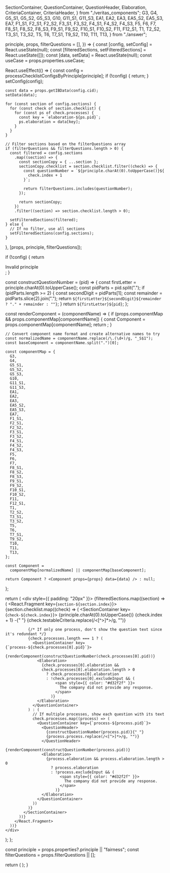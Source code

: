   SectionContainer,
  QuestionContainer,
  QuestionHeader,
  Elaboration,
  CriteriaContainer,
  CriteriaHeader,
} from "./veritas_components";
  G3,
  G4,
  G5_S1,
  G5_S2,
  G5_S3,
  G10,
  G11_S1,
  G11_S3,
  EA1,
  EA2,
  EA3,
  EA5_S2,
  EA5_S3,
  EA7,
  F1_S1,
  F2_S1,
  F2_S2,
  F3_S1,
  F3_S2,
  F4_S1,
  F4_S2,
  F4_S3,
  F5,
  F6,
  F7,
  F8_S1,
  F8_S2,
  F8_S3,
  F9_S1,
  F9_S2,
  F10_S1,
  F10_S2,
  F11,
  F12_S1,
  T1,
  T2_S2,
  T3_S1,
  T3_S2,
  T5,
  T6,
  T7_S1,
  T9_S2,
  T10,
  T11,
  T13,
} from "./answer";

  principle,
  props,
  filterQuestions = [],
}) => {
  const [config, setConfig] = React.useState(null);
  const [filteredSections, setFilteredSections] = React.useState([]);
  const [data, setData] = React.useState(null);
  const useCase = props.properties.useCase;

  React.useEffect(() => {
    const config = processChecklistConfigsByPrinciple[principle];
    if (!config) {
      return;
    }
    setConfig(config);

    const data = props.getIBData(config.cid);
    setData(data);

    for (const section of config.sections) {
      for (const check of section.checklist) {
        for (const ps of check.processes) {
          const key = `elaboration-${ps.pid}`;
          ps.elaboration = data[key];
        }
      }
    }

    // Filter sections based on the filterQuestions array
    if (filterQuestions && filterQuestions.length > 0) {
      const filtered = config.sections
        .map((section) => {
          const sectionCopy = { ...section };
          sectionCopy.checklist = section.checklist.filter((check) => {
            const questionNumber = `${principle.charAt(0).toUpperCase()}${
              check.index + 1
            }`;

            return filterQuestions.includes(questionNumber);
          });

          return sectionCopy;
        })
        .filter((section) => section.checklist.length > 0);

      setFilteredSections(filtered);
    } else {
      // If no filter, use all sections
      setFilteredSections(config.sections);
    }
  }, [props, principle, filterQuestions]);

  if (!config) {
    return <div>Invalid principle</div>;
  }

  const constructQuestionNumber = (pid) => {
    const firstLetter = principle.charAt(0).toUpperCase();
    const pidParts = pid.split(".");
    if (pidParts.length >= 2) {
      const secondDigit = pidParts[1];
      const remainder = pidParts.slice(2).join(".");
      return `${firstLetter}${secondDigit}${remainder ? "." + remainder : ""}`;
    }
    return `${firstLetter}${pid}`;
  };

  const renderComponent = (componentName) => {
    if (props.componentMap && props.componentMap[componentName]) {
      const Component = props.componentMap[componentName];
      return <Component props={props} data={data} />;
    }

    // Convert component name format and create alternative names to try
    const normalizedName = componentName.replace(/\.(\d+)/g, "_S$1");
    const baseComponent = componentName.split(".")[0];

    const componentMap = {
      G3,
      G4,
      G5_S1,
      G5_S2,
      G5_S3,
      G10,
      G11_S1,
      G11_S3,
      EA1,
      EA2,
      EA3,
      EA5_S2,
      EA5_S3,
      EA7,
      F1_S1,
      F2_S1,
      F2_S2,
      F3_S1,
      F3_S2,
      F4_S1,
      F4_S2,
      F4_S3,
      F5,
      F6,
      F7,
      F8_S1,
      F8_S2,
      F8_S3,
      F9_S1,
      F9_S2,
      F10_S1,
      F10_S2,
      F11,
      F12_S1,
      T1,
      T2_S2,
      T3_S1,
      T3_S2,
      T5,
      T6,
      T7_S1,
      T9_S2,
      T10,
      T11,
      T13,
    };

    const Component =
      componentMap[normalizedName] || componentMap[baseComponent];

    return Component ? <Component props={props} data={data} /> : null;
  };

  return (
    <div style={{ padding: "20px" }}>
      {filteredSections.map((section) => (
        <React.Fragment key={`section-${section.index}`}>
          {section.checklist.map((check) => (
            <SectionContainer key={`check-${check.index}`}>
              <CriteriaContainer>
                <CriteriaHeader>
                  {principle.charAt(0).toUpperCase()}
                  {check.index + 1} -{" "}
                  {check.testableCriteria.replace(/<[^>]*>/g, "")}
                </CriteriaHeader>
              </CriteriaContainer>

              {/* If only one process, don't show the question text since it's redundant */}
              {check.processes.length === 1 ? (
                <QuestionContainer key={`process-${check.processes[0].pid}`}>
                  {renderComponent(constructQuestionNumber(check.processes[0].pid))}
                  <Elaboration>
                    {check.processes[0].elaboration &&
                    check.processes[0].elaboration.length > 0
                      ? check.processes[0].elaboration
                      : !check.processes[0].excludeInput && (
                          <span style={{ color: "#d32f2f" }}>
                            The company did not provide any response.
                          </span>
                        )}
                  </Elaboration>
                </QuestionContainer>
              ) : (
                // If multiple processes, show each question with its text
                check.processes.map((process) => (
                  <QuestionContainer key={`process-${process.pid}`}>
                    <QuestionHeader>
                      {constructQuestionNumber(process.pid)}{" "}
                      {process.process.replace(/<[^>]*>/g, "")}
                    </QuestionHeader>
                    {renderComponent(constructQuestionNumber(process.pid))}
                    <Elaboration>
                      {process.elaboration && process.elaboration.length > 0
                        ? process.elaboration
                        : !process.excludeInput && (
                            <span style={{ color: "#d32f2f" }}>
                              The company did not provide any response.
                            </span>
                          )}
                    </Elaboration>
                  </QuestionContainer>
                ))
              )}
            </SectionContainer>
          ))}
        </React.Fragment>
      ))}
    </div>
  );
};

  const principle = props.properties?.principle || "fairness";
  const filterQuestions = props.filterQuestions || [];

  return (
    <ProcessChecklist
      principle={principle}
      props={props}
      filterQuestions={filterQuestions}
    />
  );
}
